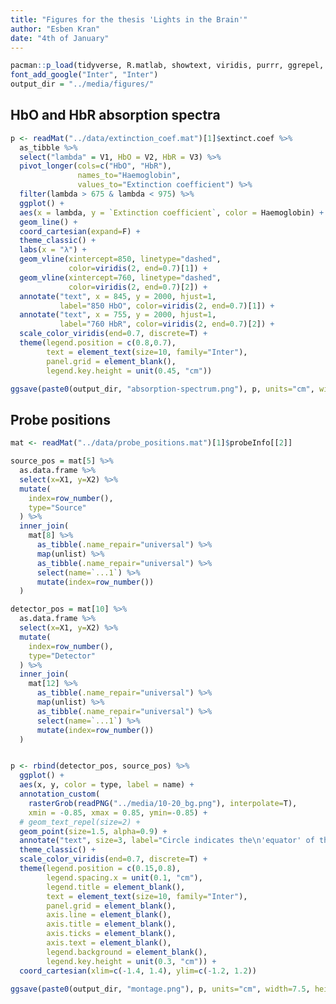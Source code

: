 ---
title: "Figures for the thesis 'Lights in the Brain'"
author: "Esben Kran"
date: "4th of January"
---

```{r}
pacman::p_load(tidyverse, R.matlab, showtext, viridis, purrr, ggrepel, png, grid)
font_add_google("Inter", "Inter")
output_dir = "../media/figures/"
```


## HbO and HbR absorption spectra
```{r}
p <- readMat("../data/extinction_coef.mat")[1]$extinct.coef %>% 
  as_tibble %>% 
  select("lambda" = V1, HbO = V2, HbR = V3) %>% 
  pivot_longer(cols=c("HbO", "HbR"), 
               names_to="Haemoglobin", 
               values_to="Extinction coefficient") %>%
  filter(lambda > 675 & lambda < 975) %>% 
  ggplot() +
  aes(x = lambda, y = `Extinction coefficient`, color = Haemoglobin) +
  geom_line() +
  coord_cartesian(expand=F) +
  theme_classic() +
  labs(x = "λ") +
  geom_vline(xintercept=850, linetype="dashed",
             color=viridis(2, end=0.7)[1]) +
  geom_vline(xintercept=760, linetype="dashed",
             color=viridis(2, end=0.7)[2]) +
  annotate("text", x = 845, y = 2000, hjust=1,
           label="850 HbO", color=viridis(2, end=0.7)[1]) +
  annotate("text", x = 755, y = 2000, hjust=1, 
           label="760 HbR", color=viridis(2, end=0.7)[2]) +
  scale_color_viridis(end=0.7, discrete=T) +
  theme(legend.position = c(0.8,0.7),
        text = element_text(size=10, family="Inter"),
        panel.grid = element_blank(),
        legend.key.height = unit(0.45, "cm"))

ggsave(paste0(output_dir, "absorption-spectrum.png"), p, units="cm", width=15, height=7.5)
```

## Probe positions
```{r fig.width=5, fig.height=5}
mat <- readMat("../data/probe_positions.mat")[1]$probeInfo[[2]]

source_pos = mat[5] %>% 
  as.data.frame %>% 
  select(x=X1, y=X2) %>% 
  mutate(
    index=row_number(),
    type="Source"
  ) %>% 
  inner_join(
    mat[8] %>% 
      as_tibble(.name_repair="universal") %>% 
      map(unlist) %>% 
      as_tibble(.name_repair="universal") %>% 
      select(name=`...1`) %>%
      mutate(index=row_number())
  )

detector_pos = mat[10] %>% 
  as.data.frame %>% 
  select(x=X1, y=X2) %>% 
  mutate(
    index=row_number(),
    type="Detector"
  ) %>% 
  inner_join(
    mat[12] %>% 
      as_tibble(.name_repair="universal") %>% 
      map(unlist) %>% 
      as_tibble(.name_repair="universal") %>% 
      select(name=`...1`) %>%
      mutate(index=row_number())
  )


p <- rbind(detector_pos, source_pos) %>%
  ggplot() +
  aes(x, y, color = type, label = name) +
  annotation_custom(
    rasterGrob(readPNG("../media/10-20_bg.png"), interpolate=T),
    xmin = -0.85, xmax = 0.85, ymin=-0.85) +
  # geom_text_repel(size=2) +
  geom_point(size=1.5, alpha=0.9) +
  annotate("text", size=3, label="Circle indicates the\n'equator' of the head", x = -1.4, y = 1.2, hjust=0, vjust=1, lineheight=1) +
  theme_classic() +
  scale_color_viridis(end=0.7, discrete=T) +
  theme(legend.position = c(0.15,0.8),
        legend.spacing.x = unit(0.1, "cm"),
        legend.title = element_blank(),
        text = element_text(size=10, family="Inter"),
        panel.grid = element_blank(),
        axis.line = element_blank(),
        axis.title = element_blank(),
        axis.ticks = element_blank(),
        axis.text = element_blank(),
        legend.background = element_blank(),
        legend.key.height = unit(0.3, "cm")) +
  coord_cartesian(xlim=c(-1.4, 1.4), ylim=c(-1.2, 1.2))

ggsave(paste0(output_dir, "montage.png"), p, units="cm", width=7.5, height=7.5)

```

